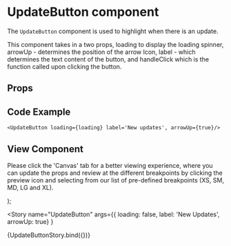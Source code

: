 


<Meta
  title="Newskit Components/Misc/UpdateButton"
  component={UpdateButton}
/>

# UpdateButton component
The `UpdateButton` component is used to highlight when there is an update.

This component takes in a two props, loading to display the loading spinner, arrowUp - determines the position of the arrow Icon, label - which determines the text content of the button, and handleClick which is the function called upon clicking the button. 

## Props
<Props of={UpdateButton} />

## Code Example
`<UpdateButton loading={loading} label='New updates', arrowUp={true}/>`

## View Component
Please click the 'Canvas' tab for a better viewing experience, where you can update the props and review at the different breakpoints by clicking the preview icon and selecting from our list of pre-defined breakpoints (XS, SM, MD, LG and XL).

  <TCThemeProvider theme={TimesWebLightTheme}>
    <UpdateButton loading={loading} label={label} arrowUp={arrowUp} />
  </TCThemeProvider>
);

<Story name="UpdateButton"
  args={{ loading: false, label: 'New Updates', arrowUp: true} }
>
  {UpdateButtonStory.bind({})}
</Story>